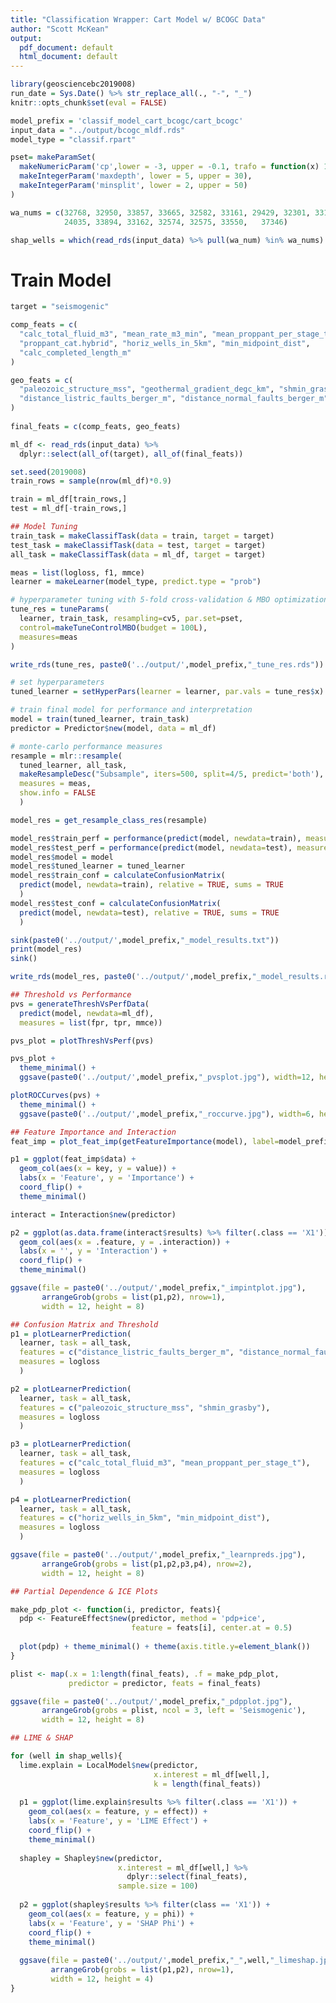 ```yaml
---
title: "Classification Wrapper: Cart Model w/ BCOGC Data"
author: "Scott McKean"
output:
  pdf_document: default
  html_document: default
---
```


```r
library(geosciencebc2019008)
run_date = Sys.Date() %>% str_replace_all(., "-", "_")
knitr::opts_chunk$set(eval = FALSE)

model_prefix = 'classif_model_cart_bcogc/cart_bcogc'
input_data = "../output/bcogc_mldf.rds"
model_type = "classif.rpart"

pset= makeParamSet(
  makeNumericParam('cp',lower = -3, upper = -0.1, trafo = function(x) 10^x),
  makeIntegerParam('maxdepth', lower = 5, upper = 30),
  makeIntegerParam('minsplit', lower = 2, upper = 50)
)

wa_nums = c(32768, 32950, 33857, 33665, 32582, 33161, 29429, 32301, 33113,
            24035, 33894, 33162, 32574, 32575, 33550,	37346)

shap_wells = which(read_rds(input_data) %>% pull(wa_num) %in% wa_nums)
```

# Train Model

```r
target = "seismogenic"

comp_feats = c(
  "calc_total_fluid_m3", "mean_rate_m3_min", "mean_proppant_per_stage_t",
  "proppant_cat.hybrid", "horiz_wells_in_5km", "min_midpoint_dist",
  "calc_completed_length_m"
)

geo_feats = c(
  "paleozoic_structure_mss", "geothermal_gradient_degc_km", "shmin_grasby",
  "distance_listric_faults_berger_m", "distance_normal_faults_berger_m"
)
 
final_feats = c(comp_feats, geo_feats)

ml_df <- read_rds(input_data) %>%
  dplyr::select(all_of(target), all_of(final_feats))

set.seed(2019008)
train_rows = sample(nrow(ml_df)*0.9)

train = ml_df[train_rows,]
test = ml_df[-train_rows,]

## Model Tuning
train_task = makeClassifTask(data = train, target = target)
test_task = makeClassifTask(data = test, target = target)
all_task = makeClassifTask(data = ml_df, target = target)

meas = list(logloss, f1, mmce)
learner = makeLearner(model_type, predict.type = "prob")

# hyperparameter tuning with 5-fold cross-validation & MBO optimization
tune_res = tuneParams(
  learner, train_task, resampling=cv5, par.set=pset, 
  control=makeTuneControlMBO(budget = 100L),
  measures=meas
)

write_rds(tune_res, paste0('../output/',model_prefix,"_tune_res.rds"))

# set hyperparameters
tuned_learner = setHyperPars(learner = learner, par.vals = tune_res$x)

# train final model for performance and interpretation
model = train(tuned_learner, train_task)
predictor = Predictor$new(model, data = ml_df)

# monte-carlo performance measures
resample = mlr::resample(
  tuned_learner, all_task, 
  makeResampleDesc("Subsample", iters=500, split=4/5, predict='both'),
  measures = meas,
  show.info = FALSE
  )

model_res = get_resample_class_res(resample)

model_res$train_perf = performance(predict(model, newdata=train), measures=meas)
model_res$test_perf = performance(predict(model, newdata=test), measures=meas)
model_res$model = model
model_res$tuned_learner = tuned_learner
model_res$train_conf = calculateConfusionMatrix(
  predict(model, newdata=train), relative = TRUE, sums = TRUE
  )
model_res$test_conf = calculateConfusionMatrix(
  predict(model, newdata=test), relative = TRUE, sums = TRUE
  )

sink(paste0('../output/',model_prefix,"_model_results.txt"))
print(model_res)
sink()

write_rds(model_res, paste0('../output/',model_prefix,"_model_results.rds"))

## Threshold vs Performance
pvs = generateThreshVsPerfData(
  predict(model, newdata=ml_df), 
  measures = list(fpr, tpr, mmce))

pvs_plot = plotThreshVsPerf(pvs)

pvs_plot +
  theme_minimal() +
  ggsave(paste0('../output/',model_prefix,"_pvsplot.jpg"), width=12, height=8)

plotROCCurves(pvs) +
  theme_minimal() +
  ggsave(paste0('../output/',model_prefix,"_roccurve.jpg"), width=6, height=6)

## Feature Importance and Interaction
feat_imp = plot_feat_imp(getFeatureImportance(model), label=model_prefix)

p1 = ggplot(feat_imp$data) +
  geom_col(aes(x = key, y = value)) +
  labs(x = 'Feature', y = 'Importance') +
  coord_flip() +
  theme_minimal()

interact = Interaction$new(predictor)

p2 = ggplot(as.data.frame(interact$results) %>% filter(.class == 'X1')) +
  geom_col(aes(x = .feature, y = .interaction)) +
  labs(x = '', y = 'Interaction') +
  coord_flip() +
  theme_minimal()

ggsave(file = paste0('../output/',model_prefix,"_impintplot.jpg"), 
       arrangeGrob(grobs = list(p1,p2), nrow=1),
       width = 12, height = 8)

## Confusion Matrix and Threshold
p1 = plotLearnerPrediction(
  learner, task = all_task, 
  features = c("distance_listric_faults_berger_m", "distance_normal_faults_berger_m"),
  measures = logloss
  )

p2 = plotLearnerPrediction(
  learner, task = all_task, 
  features = c("paleozoic_structure_mss", "shmin_grasby"),
  measures = logloss
  )

p3 = plotLearnerPrediction(
  learner, task = all_task, 
  features = c("calc_total_fluid_m3", "mean_proppant_per_stage_t"),
  measures = logloss
  )

p4 = plotLearnerPrediction(
  learner, task = all_task, 
  features = c("horiz_wells_in_5km", "min_midpoint_dist"),
  measures = logloss
  )

ggsave(file = paste0('../output/',model_prefix,"_learnpreds.jpg"), 
       arrangeGrob(grobs = list(p1,p2,p3,p4), nrow=2),
       width = 12, height = 8)

## Partial Dependence & ICE Plots

make_pdp_plot <- function(i, predictor, feats){
  pdp <- FeatureEffect$new(predictor, method = 'pdp+ice', 
                           feature = feats[i], center.at = 0.5)
  
  plot(pdp) + theme_minimal() + theme(axis.title.y=element_blank())
}

plist <- map(.x = 1:length(final_feats), .f = make_pdp_plot,
             predictor = predictor, feats = final_feats)

ggsave(file = paste0('../output/',model_prefix,"_pdpplot.jpg"), 
       arrangeGrob(grobs = plist, ncol = 3, left = 'Seismogenic'),
       width = 12, height = 8)

## LIME & SHAP

for (well in shap_wells){
  lime.explain = LocalModel$new(predictor, 
                                x.interest = ml_df[well,],
                                k = length(final_feats))
  
  p1 = ggplot(lime.explain$results %>% filter(.class == 'X1')) +
    geom_col(aes(x = feature, y = effect)) +
    labs(x = 'Feature', y = 'LIME Effect') +
    coord_flip() +
    theme_minimal()
  
  shapley = Shapley$new(predictor,
                        x.interest = ml_df[well,] %>% 
                          dplyr::select(final_feats),
                        sample.size = 100)
  
  p2 = ggplot(shapley$results %>% filter(class == 'X1')) +
    geom_col(aes(x = feature, y = phi)) +
    labs(x = 'Feature', y = 'SHAP Phi') +
    coord_flip() +
    theme_minimal()
  
  ggsave(file = paste0('../output/',model_prefix,"_",well,"_limeshap.jpg"),
         arrangeGrob(grobs = list(p1,p2), nrow=1),
         width = 12, height = 4)
}
```